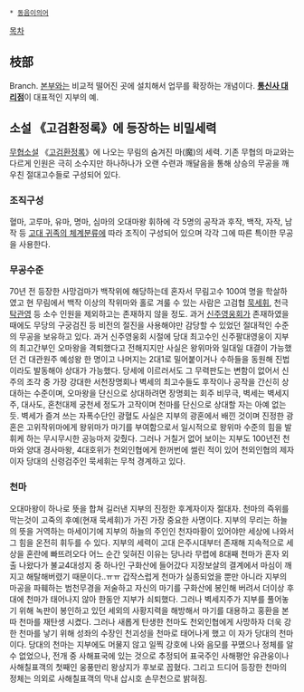  * [[동음이의어]]

[[목차]]

== 枝部 ==
Branch. [[본부]]와는 비교적 떨어진 곳에 설치해서 업무를 확장하는 개념이다. '''[[통신사 대리점]]'''이 대표적인 지부의 예.

== 소설 《고검환정록》에 등장하는 비밀세력 ==
{{{+1 地府}}}

[[무협소설]] 《[[고검환정록]]》에 나오는 무림의 숨겨진 마(魔)의 세력. 기존 무협의 마교와는 다르게 인원은 극히 소수지만 하나하나가 오랜 수련과 깨달음을 통해 상승의 무공을 깨우친 절대고수들로 구성되어 있다. 

=== 조직구성 ===
혈마, 고루마, 유마, 명마, 심마의 오대마왕 휘하에 각 5명의 공작과 후작, 백작, 자작, 남작 등 [[오등작|고대 귀족의 체계분류]]에 따라 조직이 구성되어 있으며 각각 그에 따른 특이한 무공을 사용한다.

=== 무공수준 ===
70년 전 등장한 사망검마가 백작위에 해당하는데 혼자서 무림고수 100여 명을 학살하였고 현 무림에서 백작 이상의 작위마와 홀로 겨룰 수 있는 사람은 고검협 [[묵세휘]], 천극 [[탁관영]] 등 소수 인원을 제외하고는 존재하지 않을 정도. 과거 [[신주영웅회]]가 존재하였을 때에도 무당의 구궁검진 등 비전의 절진을 사용해야만 감당할 수 있었던 절대적인 수준의 무공을 보유하고 있다. 과거 신주영웅회 시절에 당대 최고수인 신주팔대영웅이 지부의 최고간부인 오마왕을 격퇴했다고 전해지지만 사실은 왕위마와 일대일 대결이 가능했던 건 대관원주 예성왕 한 명이고 나머지는 2대1로 밀어붙이거나 수하들을 동원해 진법이라도 발동해야 상대가 가능했다.
당세에 이르러서도 그 무력판도는 변함이 없어서 신주의 조각 중 가장 강대한 서천장명회나 벽세의 최고수들도 후작이나 공작을 간신히 상대하는 수준이며, 오마왕을 단신으로 상대하려면 장명회는 회주 비무극, 벽세는 벽세지주, 대사도, 혼천대제 궁천세 정도가 고작이며 천마를 단신으로 상대할 자는 아예 없는 듯. 벽세가 즐겨 쓰는 자폭수단인 광혈도 사실은 지부의 광혼에서 배낀 것이며 진정한 광혼은 고위작위마에게 왕위마가 마기를 부여함으로서 일시적으로 왕위마 수준의 힘을 발휘케 하는 무시무시한 공능마저 갖췄다.
그러나 거칠거 없어 보이는 지부도 100년전 천마와 양대 경사마왕, 4대호위가 천외인협에게 한꺼번에 썰린 적이 있어 천외인협의 제자이자 당대의 신령검주인 묵세휘는 무척 경계하고 있다.
=== 천마 ===
오대마왕이 하나로 뜻을 합쳐 길러낸 지부의 진정한 후계자이자 절대자. 천마의 즉위를 막는것이 고죽의 후예(현재 묵세휘)가 가진 가장 중요한 사명이다.
지부의 무리는 하늘의 뜻을 거역하는 마세이기에 지부의 하늘의 주인인 천자마황이 있어야만 세상에 나와서 그 힘을 온전히 휘두를 수 있다. 지부의 세력이 고대 은주시대부터 존재해 지속적으로 세상을 혼란에 빠뜨려오다 어느 순간 잊혀진 이유는 당나라 무렵에 8대째 천마가 혼자 외출 나왔다가 불교4대성지 중 하나인 구화산에 들어갔다 지장보살의 결계에서 마심이 깨지고 해탈해버렸기 때문이다..ㅠㅠ 갑작스럽게 천마가 실종되었을 뿐만 아니라 지부의 마공을 파훼하는 범천무경을 저술하고 자신의 마기를 구화산에 봉인해 버려서 더이상 후대에 천마가 태어나지 않아 한동안 지부가 쇠퇴했다. 
그러나 벽세지주가 지부를 풀어놓기 위해 녹판이 봉인하고 있던 세외의 사황지력을 해방해서 마기를 대용하고 홍환을 본따 천마를 재탄생 시켰다. 그러나 새롭게 탄생한 천마도 천외인협에게 사망하자 더욱 강한 천마를 낳기 위해 성좌의 수장인 천괴성을 천마로 태어나게 했고 이 자가 당대의 천마이다. 당대의 천마는 지부에도 머물지 않고 일찍 강호에 나와 음모를 꾸몄으나 정체를 알 수 없었으나, 전개 중 사해표국에 있는 것으로 추정되어 표국주인 사해평안 유관웅이나 사해칠표객의 첫째인 웅풍만리 왕상지가 후보로 꼽혔다. 그리고 드디어 등장한 천마의 정체는 의외로 사해칠표객의 막내 삽시호 손무천으로 밝혀짐.  
